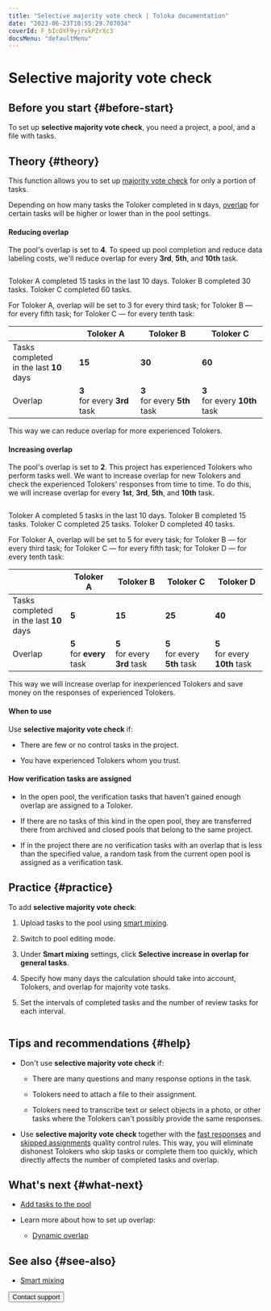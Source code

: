 ```yaml
---
title: "Selective majority vote check | Toloka documentation"
date: "2023-06-23T10:55:29.707034"
coverId: F_bIcOYF9yjrxkPZrXc3
docsMenu: "defaultMenu"
---
```


# Selective majority vote check

## Before you start {#before-start}

To set up **selective majority vote check**, you need a project, a pool, and a file with tasks.

## Theory {#theory}

This function allows you to set up [majority vote check](/docs/guide/mvote) for only a portion of tasks.

Depending on how many tasks the Toloker completed in `N` days, [overlap](/docs/glossary#overlap) for certain tasks will be higher or lower than in the pool settings.

<Cut title="How it works">

#### Reducing overlap

The pool's overlap is set to **4**. To speed up pool completion and reduce data labeling costs, we'll reduce overlap for every **3rd**, **5th**, and **10th** task.

<Image width="700px" withBackground imageId="3a0b1b1de826089bb1d9ff49735c0b6a" alt="" />

Toloker A completed 15 tasks in the last 10 days. Toloker B completed 30 tasks. Toloker C completed 60 tasks.

For Toloker A, overlap will be set to 3 for every third task; for Toloker B — for every fifth task; for Toloker C — for every tenth task:

| | Toloker A | Toloker B | Toloker C
--- | ---- | --------- | ---------
Tasks completed<br/>in the last **10** days | **15** | **30** | **60**
Overlap | **3**<br/>for every **3rd** task | **3**<br/>for every **5th** task | **3**<br/>for every **10th** task

This way we can reduce overlap for more experienced Tolokers.

#### Increasing overlap

The pool's overlap is set to **2**. This project has experienced Tolokers who perform tasks well. We want to increase overlap for new Tolokers and check the experienced Tolokers' responses from time to time. To do this, we will increase overlap for every **1st**, **3rd**, **5th**, and **10th** task.

<Image width="700px" withBackground imageId="c41dcba77548d1282c87b51948160871" alt="" />

Toloker A completed 5 tasks in the last 10 days. Toloker B completed 15 tasks. Toloker C completed 25 tasks. Toloker D completed 40 tasks.

For Toloker A, overlap will be set to 5 for every task; for Toloker B — for every third task; for Toloker C — for every fifth task; for Toloker D — for every tenth task:

| | Toloker A | Toloker B | Toloker C | Toloker D
--- | ---- | --------- | --------- | ---------
Tasks completed<br/>in the last **10** days | **5** | **15** | **25** | **40**
Overlap | **5**<br/>for **every** task | **5**<br/>for every **3rd** task | **5**<br/>for every **5th** task | **5**<br/>for every **10th** task

This way we will increase overlap for inexperienced Tolokers and save money on the responses of experienced Tolokers.

</Cut>

#### When to use

Use **selective majority vote check** if:

- There are few or no control tasks in the project.

- You have experienced Tolokers whom you trust.

#### How verification tasks are assigned

- In the open pool, the verification tasks that haven't gained enough overlap are assigned to a Toloker.

- If there are no tasks of this kind in the open pool, they are transferred there from archived and closed pools that belong to the same project.

- If in the project there are no verification tasks with an overlap that is less than the specified value, a random task from the current open pool is assigned as a verification task.

## Practice {#practice}

To add **selective majority vote check**:

1. Upload tasks to the pool using [smart mixing](/docs/guide/distribute-tasks-by-pages#smart-mixing).

1. Switch to pool editing mode.

1. Under **Smart mixing** settings, click **Selective increase in overlap for general tasks**.

1. Specify how many days the calculation should take into account, Tolokers, and overlap for majority vote tasks.

1. Set the intervals of completed tasks and the number of review tasks for each interval.

<Cut title="Example">

<Image width="700px" withBackground imageId="3a0b1b1de826089bb1d9ff49735c0b6a" alt="" />

</Cut>

## Tips and recommendations {#help}

- Don't use **selective majority vote check** if:

    - There are many questions and many response options in the task.

    - Tolokers need to attach a file to their assignment.

    - Tolokers need to transcribe text or select objects in a photo, or other tasks where the Tolokers can't possibly provide the same responses.

- Use **selective majority vote check** together with the [fast responses](/docs/guide/quick-answers) and [skipped assignments](/docs/guide/skipped-assignments) quality control rules. This way, you will eliminate dishonest Tolokers who skip tasks or complete them too quickly, which directly affects the number of completed tasks and overlap.

## What's next {#what-next}

- [Add tasks to the pool](/docs/guide/pool)

- Learn more about how to set up overlap:

    - [Dynamic overlap](/docs/guide/dynamic-overlap)

## See also {#see-also}

- [Smart mixing](/docs/guide/distribute-tasks-by-pages#smart-mixing)

<Button themeColor="light" view="default" size="l" type="link" url="/docs/guide/troubleshooting/support?form-source=guide-selective-mvote">Contact support</Button>